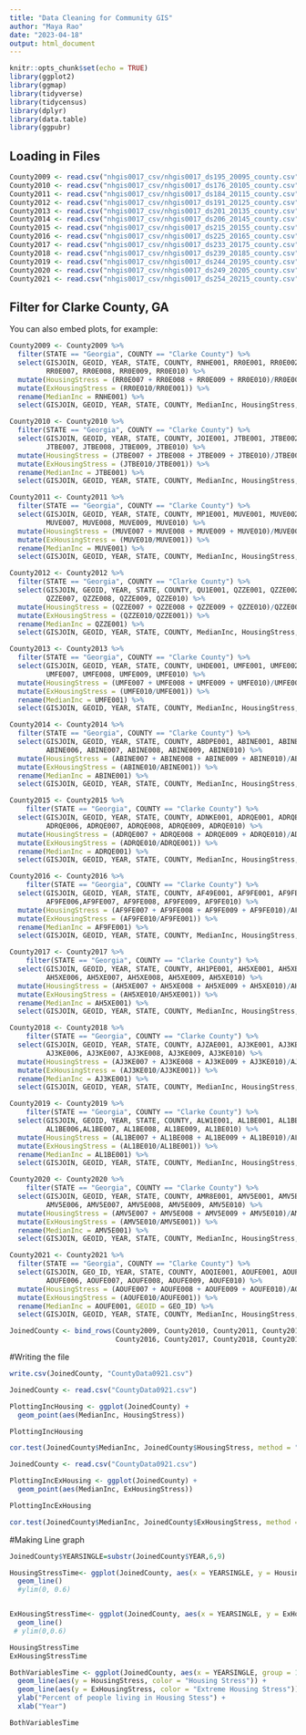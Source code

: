 ```yaml
---
title: "Data Cleaning for Community GIS"
author: "Maya Rao"
date: "2023-04-18"
output: html_document
---
```


```r
knitr::opts_chunk$set(echo = TRUE)
library(ggplot2)
library(ggmap)
library(tidyverse)
library(tidycensus)
library(dplyr)
library(data.table)
library(ggpubr)
```

## Loading in Files

```r

County2009 <- read.csv("nhgis0017_csv/nhgis0017_ds195_20095_county.csv")
County2010 <- read.csv("nhgis0017_csv/nhgis0017_ds176_20105_county.csv")
County2011 <- read.csv("nhgis0017_csv/nhgis0017_ds184_20115_county.csv")
County2012 <- read.csv("nhgis0017_csv/nhgis0017_ds191_20125_county.csv")
County2013 <- read.csv("nhgis0017_csv/nhgis0017_ds201_20135_county.csv")
County2014 <- read.csv("nhgis0017_csv/nhgis0017_ds206_20145_county.csv")
County2015 <- read.csv("nhgis0017_csv/nhgis0017_ds215_20155_county.csv")
County2016 <- read.csv("nhgis0017_csv/nhgis0017_ds225_20165_county.csv")
County2017 <- read.csv("nhgis0017_csv/nhgis0017_ds233_20175_county.csv")
County2018 <- read.csv("nhgis0017_csv/nhgis0017_ds239_20185_county.csv")
County2019 <- read.csv("nhgis0017_csv/nhgis0017_ds244_20195_county.csv")
County2020 <- read.csv("nhgis0017_csv/nhgis0017_ds249_20205_county.csv")
County2021 <- read.csv("nhgis0017_csv/nhgis0017_ds254_20215_county.csv")

```

## Filter for Clarke County, GA

You can also embed plots, for example:

```r
County2009 <- County2009 %>% 
  filter(STATE == "Georgia", COUNTY == "Clarke County") %>% 
  select(GISJOIN, GEOID, YEAR, STATE, COUNTY, RNHE001, RR0E001, RR0E002, RR0E003, RR0E004, RR0E005, RR0E006, 
         RR0E007, RR0E008, RR0E009, RR0E010) %>%
  mutate(HousingStress = (RR0E007 + RR0E008 + RR0E009 + RR0E010)/RR0E001) %>% 
  mutate(ExHousingStress = (RR0E010/RR0E001)) %>% 
  rename(MedianInc = RNHE001) %>% 
  select(GISJOIN, GEOID, YEAR, STATE, COUNTY, MedianInc, HousingStress, ExHousingStress)

County2010 <- County2010 %>% 
  filter(STATE == "Georgia", COUNTY == "Clarke County") %>% 
  select(GISJOIN, GEOID, YEAR, STATE, COUNTY, JOIE001, JTBE001, JTBE002, JTBE003, JTBE004, JTBE005, JTBE006, 
         JTBE007, JTBE008, JTBE009, JTBE010) %>%
  mutate(HousingStress = (JTBE007 + JTBE008 + JTBE009 + JTBE010)/JTBE001) %>% 
  mutate(ExHousingStress = (JTBE010/JTBE001)) %>% 
  rename(MedianInc = JTBE001) %>% 
  select(GISJOIN, GEOID, YEAR, STATE, COUNTY, MedianInc, HousingStress, ExHousingStress)

```

```r
County2011 <- County2011 %>% 
  filter(STATE == "Georgia", COUNTY == "Clarke County") %>% 
  select(GISJOIN, GEOID, YEAR, STATE, COUNTY, MP1E001, MUVE001, MUVE002, MUVE003, MUVE004, MUVE005, MUVE006, 
         MUVE007, MUVE008, MUVE009, MUVE010) %>%
  mutate(HousingStress = (MUVE007 + MUVE008 + MUVE009 + MUVE010)/MUVE001) %>% 
  mutate(ExHousingStress = (MUVE010/MUVE001)) %>% 
  rename(MedianInc = MUVE001) %>% 
  select(GISJOIN, GEOID, YEAR, STATE, COUNTY, MedianInc, HousingStress, ExHousingStress)
```

```r
County2012 <- County2012 %>% 
  filter(STATE == "Georgia", COUNTY == "Clarke County") %>% 
  select(GISJOIN, GEOID, YEAR, STATE, COUNTY, QU1E001, QZZE001, QZZE002, QZZE003, QZZE004, QZZE005, QZZE006, 
         QZZE007, QZZE008, QZZE009, QZZE010) %>%
  mutate(HousingStress = (QZZE007 + QZZE008 + QZZE009 + QZZE010)/QZZE001) %>% 
  mutate(ExHousingStress = (QZZE010/QZZE001)) %>% 
  rename(MedianInc = QZZE001) %>% 
  select(GISJOIN, GEOID, YEAR, STATE, COUNTY, MedianInc, HousingStress, ExHousingStress)
```

```r
County2013 <- County2013 %>% 
  filter(STATE == "Georgia", COUNTY == "Clarke County") %>% 
  select(GISJOIN, GEOID, YEAR, STATE, COUNTY, UHDE001, UMFE001, UMFE002, UMFE003, UMFE004, UMFE005, UMFE006, 
         UMFE007, UMFE008, UMFE009, UMFE010) %>%
  mutate(HousingStress = (UMFE007 + UMFE008 + UMFE009 + UMFE010)/UMFE001) %>% 
  mutate(ExHousingStress = (UMFE010/UMFE001)) %>% 
  rename(MedianInc = UMFE001) %>% 
  select(GISJOIN, GEOID, YEAR, STATE, COUNTY, MedianInc, HousingStress, ExHousingStress)
```

```r
County2014 <- County2014 %>% 
  filter(STATE == "Georgia", COUNTY == "Clarke County") %>% 
  select(GISJOIN, GEOID, YEAR, STATE, COUNTY, ABDPE001, ABINE001, ABINE002, ABINE003, ABINE004, ABINE005, 
         ABINE006, ABINE007, ABINE008, ABINE009, ABINE010) %>%
  mutate(HousingStress = (ABINE007 + ABINE008 + ABINE009 + ABINE010)/ABINE001) %>% 
  mutate(ExHousingStress = (ABINE010/ABINE001)) %>% 
  rename(MedianInc = ABINE001) %>% 
  select(GISJOIN, GEOID, YEAR, STATE, COUNTY, MedianInc, HousingStress, ExHousingStress)
```


```r
County2015 <- County2015 %>% 
    filter(STATE == "Georgia", COUNTY == "Clarke County") %>% 
  select(GISJOIN, GEOID, YEAR, STATE, COUNTY, ADNKE001, ADRQE001, ADRQE002, ADRQE003, ADRQE004, ADRQE005, 
         ADRQE006, ADRQE007, ADRQE008, ADRQE009, ADRQE010) %>%
  mutate(HousingStress = (ADRQE007 + ADRQE008 + ADRQE009 + ADRQE010)/ADRQE001) %>% 
  mutate(ExHousingStress = (ADRQE010/ADRQE001)) %>% 
  rename(MedianInc = ADRQE001) %>% 
  select(GISJOIN, GEOID, YEAR, STATE, COUNTY, MedianInc, HousingStress, ExHousingStress)
```


```r
County2016 <- County2016 %>% 
    filter(STATE == "Georgia", COUNTY == "Clarke County") %>% 
  select(GISJOIN, GEOID, YEAR, STATE, COUNTY, AF49E001, AF9FE001, AF9FE002, AF9FE003, AF9FE004, AF9FE005, 
         AF9FE006,AF9FE007, AF9FE008, AF9FE009, AF9FE010) %>%
  mutate(HousingStress = (AF9FE007 + AF9FE008 + AF9FE009 + AF9FE010)/AF9FE001) %>% 
  mutate(ExHousingStress = (AF9FE010/AF9FE001)) %>% 
  rename(MedianInc = AF9FE001) %>% 
  select(GISJOIN, GEOID, YEAR, STATE, COUNTY, MedianInc, HousingStress, ExHousingStress)
```


```r
County2017 <- County2017 %>% 
    filter(STATE == "Georgia", COUNTY == "Clarke County") %>% 
  select(GISJOIN, GEOID, YEAR, STATE, COUNTY, AH1PE001, AH5XE001, AH5XE002, AH5XE003, AH5XE004, AH5XE005, 
         AH5XE006, AH5XE007, AH5XE008, AH5XE009, AH5XE010) %>%
  mutate(HousingStress = (AH5XE007 + AH5XE008 + AH5XE009 + AH5XE010)/AH5XE001) %>% 
  mutate(ExHousingStress = (AH5XE010/AH5XE001)) %>% 
  rename(MedianInc = AH5XE001) %>% 
  select(GISJOIN, GEOID, YEAR, STATE, COUNTY, MedianInc, HousingStress, ExHousingStress)
```


```r
County2018 <- County2018 %>% 
    filter(STATE == "Georgia", COUNTY == "Clarke County") %>% 
  select(GISJOIN, GEOID, YEAR, STATE, COUNTY, AJZAE001, AJ3KE001, AJ3KE002, AJ3KE003, AJ3KE004, AJ3KE005, 
         AJ3KE006, AJ3KE007, AJ3KE008, AJ3KE009, AJ3KE010) %>%
  mutate(HousingStress = (AJ3KE007 + AJ3KE008 + AJ3KE009 + AJ3KE010)/AJ3KE001) %>% 
  mutate(ExHousingStress = (AJ3KE010/AJ3KE001)) %>% 
  rename(MedianInc = AJ3KE001) %>% 
  select(GISJOIN, GEOID, YEAR, STATE, COUNTY, MedianInc, HousingStress, ExHousingStress)
```



```r
County2019 <- County2019 %>% 
    filter(STATE == "Georgia", COUNTY == "Clarke County") %>% 
  select(GISJOIN, GEOID, YEAR, STATE, COUNTY, ALW1E001, AL1BE001, AL1BE002, AL1BE003, AL1BE004, AL1BE005, 
         AL1BE006,AL1BE007, AL1BE008, AL1BE009, AL1BE010) %>%
  mutate(HousingStress = (AL1BE007 + AL1BE008 + AL1BE009 + AL1BE010)/AL1BE001) %>% 
  mutate(ExHousingStress = (AL1BE010/AL1BE001)) %>% 
  rename(MedianInc = AL1BE001) %>% 
  select(GISJOIN, GEOID, YEAR, STATE, COUNTY, MedianInc, HousingStress, ExHousingStress)
```



```r
County2020 <- County2020 %>% 
    filter(STATE == "Georgia", COUNTY == "Clarke County") %>% 
  select(GISJOIN, GEOID, YEAR, STATE, COUNTY, AMR8E001, AMV5E001, AMV5E002, AMV5E003, AMV5E004, AMV5E005, 
         AMV5E006, AMV5E007, AMV5E008, AMV5E009, AMV5E010) %>%
  mutate(HousingStress = (AMV5E007 + AMV5E008 + AMV5E009 + AMV5E010)/AMV5E001) %>% 
  mutate(ExHousingStress = (AMV5E010/AMV5E001)) %>% 
  rename(MedianInc = AMV5E001) %>% 
  select(GISJOIN, GEOID, YEAR, STATE, COUNTY, MedianInc, HousingStress, ExHousingStress)
```



```r
County2021 <- County2021 %>% 
  filter(STATE == "Georgia", COUNTY == "Clarke County") %>% 
  select(GISJOIN, GEO_ID, YEAR, STATE, COUNTY, AOQIE001, AOUFE001, AOUFE002, AOUFE003, AOUFE004, AOUFE005,
         AOUFE006, AOUFE007, AOUFE008, AOUFE009, AOUFE010) %>%
  mutate(HousingStress = (AOUFE007 + AOUFE008 + AOUFE009 + AOUFE010)/AOUFE001) %>% 
  mutate(ExHousingStress = (AOUFE010/AOUFE001)) %>% 
  rename(MedianInc = AOUFE001, GEOID = GEO_ID) %>% 
  select(GISJOIN, GEOID, YEAR, STATE, COUNTY, MedianInc, HousingStress, ExHousingStress)
```

```r
JoinedCounty <- bind_rows(County2009, County2010, County2011, County2012, County2013, County2014, County2015,
                          County2016, County2017, County2018, County2019, County2020, County2021)
```

#Writing the file

```r
write.csv(JoinedCounty, "CountyData0921.csv")
```

```r
JoinedCounty <- read.csv("CountyData0921.csv")

PlottingIncHousing <- ggplot(JoinedCounty) +
  geom_point(aes(MedianInc, HousingStress))

PlottingIncHousing

cor.test(JoinedCounty$MedianInc, JoinedCounty$HousingStress, method = "pearson")

```

```r
JoinedCounty <- read.csv("CountyData0921.csv")

PlottingIncExHousing <- ggplot(JoinedCounty) +
  geom_point(aes(MedianInc, ExHousingStress))

PlottingIncExHousing

cor.test(JoinedCounty$MedianInc, JoinedCounty$ExHousingStress, method = "pearson")

```

#Making Line graph

```r
JoinedCounty$YEARSINGLE=substr(JoinedCounty$YEAR,6,9)

HousingStressTime<- ggplot(JoinedCounty, aes(x = YEARSINGLE, y = HousingStress, group = 1)) +
  geom_line() 
  #ylim(0, 0.6)


ExHousingStressTime<- ggplot(JoinedCounty, aes(x = YEARSINGLE, y = ExHousingStress, group = 1)) +
  geom_line() 
 # ylim(0,0.6)

HousingStressTime
ExHousingStressTime
```

```r
BothVariablesTime <- ggplot(JoinedCounty, aes(x = YEARSINGLE, group = 1)) +
  geom_line(aes(y = HousingStress, color = "Housing Stress")) +
  geom_line(aes(y = ExHousingStress, color = "Extreme Housing Stress")) +
  ylab("Percent of people living in Housing Stess") +
  xlab("Year")

BothVariablesTime
```


